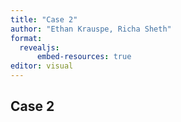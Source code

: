 ```yaml
---
title: "Case 2"
author: "Ethan Krauspe, Richa Sheth"
format: 
  revealjs:
      embed-resources: true
editor: visual
---
```


## Case 2
